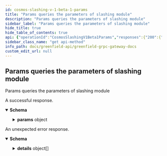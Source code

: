 ```yaml
---
id: cosmos-slashing-v-1-beta-1-params
title: "Params queries the parameters of slashing module"
description: "Params queries the parameters of slashing module"
sidebar_label: "Params queries the parameters of slashing module"
hide_title: true
hide_table_of_contents: true
api: {"operationId":"CosmosSlashingV1Beta1Params","responses":{"200":{"description":"A successful response.","content":{"*/*":{"schema":{"type":"object","properties":{"params":{"type":"object","properties":{"signed_blocks_window":{"type":"string","format":"int64"},"min_signed_per_window":{"type":"string","format":"byte"},"downtime_jail_duration":{"type":"string"},"slash_fraction_double_sign":{"type":"string","format":"byte"},"slash_fraction_downtime":{"type":"string","format":"byte"}},"description":"Params represents the parameters used for by the slashing module."}},"title":"QueryParamsResponse is the response type for the Query/Params RPC method"}}}},"default":{"description":"An unexpected error response.","content":{"*/*":{"schema":{"type":"object","properties":{"code":{"type":"integer","format":"int32"},"message":{"type":"string"},"details":{"type":"array","items":{"type":"object","properties":{"@type":{"type":"string"}},"additionalProperties":{}}}}}}}}},"tags":["Query"],"description":"Params queries the parameters of slashing module","method":"get","path":"/cosmos/slashing/v1beta1/params","servers":[{"url":"https://gnfd-testnet-fullnode-tendermint-us.bnbchain.org"}],"info":{"title":"Greenfield - gRPC Gateway docs","description":"A REST interface for state queries","version":"1.0.0"},"postman":{"name":"Params queries the parameters of slashing module","description":{"type":"text/plain"},"url":{"path":["cosmos","slashing","v1beta1","params"],"host":["{{baseUrl}}"],"query":[],"variable":[]},"header":[{"key":"Accept","value":"*/*"}],"method":"GET"}}
sidebar_class_name: "get api-method"
info_path: docs/greenfield-api/greenfield-grpc-gateway-docs
custom_edit_url: null
---
```



## Params queries the parameters of slashing module



Params queries the parameters of slashing module

<div><ApiTabs><TabItem label={"200"} value={"200"}><div>

A successful response.

</div><div><MimeTabs schemaType={"response"}><TabItem label={"*/*"} value={"*/*"}><SchemaTabs><TabItem label={"Schema"} value={"Schema"}><details style={{}} data-collapsed={false} open={true}><summary style={{"textAlign":"left"}}><strong>Schema</strong></summary><div style={{"textAlign":"left","marginLeft":"1rem"}}></div><ul style={{"marginLeft":"1rem"}}><SchemaItem collapsible={true} className={"schemaItem"}><details style={{}}><summary style={{}}><strong>params</strong><span style={{"opacity":"0.6"}}> object</span></summary><div style={{"marginLeft":"1rem"}}><div style={{"marginTop":".5rem","marginBottom":".5rem"}}>

Params represents the parameters used for by the slashing module.

</div><SchemaItem collapsible={false} name={"signed_blocks_window"} required={false} schemaName={"int64"} qualifierMessage={undefined} schema={{"type":"string","format":"int64"}}></SchemaItem><SchemaItem collapsible={false} name={"min_signed_per_window"} required={false} schemaName={"byte"} qualifierMessage={undefined} schema={{"type":"string","format":"byte"}}></SchemaItem><SchemaItem collapsible={false} name={"downtime_jail_duration"} required={false} schemaName={"string"} qualifierMessage={undefined} schema={{"type":"string"}}></SchemaItem><SchemaItem collapsible={false} name={"slash_fraction_double_sign"} required={false} schemaName={"byte"} qualifierMessage={undefined} schema={{"type":"string","format":"byte"}}></SchemaItem><SchemaItem collapsible={false} name={"slash_fraction_downtime"} required={false} schemaName={"byte"} qualifierMessage={undefined} schema={{"type":"string","format":"byte"}}></SchemaItem></div></details></SchemaItem></ul></details></TabItem><TabItem label={"Example (from schema)"} value={"Example (from schema)"}><ResponseSamples responseExample={"{\n  \"params\": {\n    \"signed_blocks_window\": \"string\",\n    \"min_signed_per_window\": \"string\",\n    \"downtime_jail_duration\": \"string\",\n    \"slash_fraction_double_sign\": \"string\",\n    \"slash_fraction_downtime\": \"string\"\n  }\n}"} language={"json"}></ResponseSamples></TabItem></SchemaTabs></TabItem></MimeTabs></div></TabItem><TabItem label={"default"} value={"default"}><div>

An unexpected error response.

</div><div><MimeTabs schemaType={"response"}><TabItem label={"*/*"} value={"*/*"}><SchemaTabs><TabItem label={"Schema"} value={"Schema"}><details style={{}} data-collapsed={false} open={true}><summary style={{"textAlign":"left"}}><strong>Schema</strong></summary><div style={{"textAlign":"left","marginLeft":"1rem"}}></div><ul style={{"marginLeft":"1rem"}}><SchemaItem collapsible={false} name={"code"} required={false} schemaName={"int32"} qualifierMessage={undefined} schema={{"type":"integer","format":"int32"}}></SchemaItem><SchemaItem collapsible={false} name={"message"} required={false} schemaName={"string"} qualifierMessage={undefined} schema={{"type":"string"}}></SchemaItem><SchemaItem collapsible={true} className={"schemaItem"}><details style={{}}><summary style={{}}><strong>details</strong><span style={{"opacity":"0.6"}}> object[]</span></summary><div style={{"marginLeft":"1rem"}}><li><div style={{"fontSize":"var(--ifm-code-font-size)","opacity":"0.6","marginLeft":"-.5rem","paddingBottom":".5rem"}}>Array [</div></li><SchemaItem collapsible={false} name={"@type"} required={false} schemaName={"string"} qualifierMessage={undefined} schema={{"type":"string"}}></SchemaItem><li><div style={{"fontSize":"var(--ifm-code-font-size)","opacity":"0.6","marginLeft":"-.5rem"}}>]</div></li></div></details></SchemaItem></ul></details></TabItem><TabItem label={"Example (from schema)"} value={"Example (from schema)"}><ResponseSamples responseExample={"{\n  \"code\": 0,\n  \"message\": \"string\",\n  \"details\": [\n    {\n      \"@type\": \"string\"\n    }\n  ]\n}"} language={"json"}></ResponseSamples></TabItem></SchemaTabs></TabItem></MimeTabs></div></TabItem></ApiTabs></div>
      